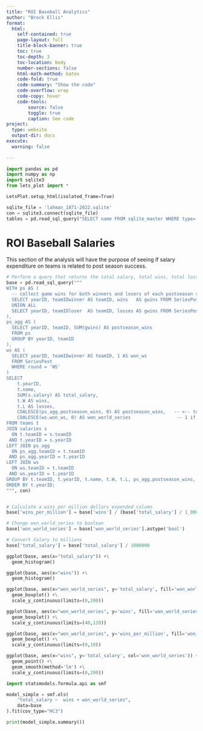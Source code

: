 ```yaml
---
title: "ROI Baseball Analytics"
author: "Brock Ellis"
format:
  html:
    self-contained: true
    page-layout: full
    title-block-banner: true
    toc: true
    toc-depth: 3
    toc-location: body
    number-sections: false
    html-math-method: katex
    code-fold: true
    code-summary: "Show the code"
    code-overflow: wrap
    code-copy: hover
    code-tools:
        source: false
        toggle: true
        caption: See code
project:
  type: website
  output-dir: docs
execute: 
  warning: false
    
---
```


```python
import pandas as pd 
import numpy as np
import sqlite3
from lets_plot import *

LetsPlot.setup_html(isolated_frame=True)
```


```python
sqlite_file = 'lahman_1871-2022.sqlite'
con = sqlite3.connect(sqlite_file)
tables = pd.read_sql_query("SELECT name FROM sqlite_master WHERE type='table';", con)
```

# ROI Baseball Salaries

This section of the analysis will have the purpose of seeing if salary expenditure on teams is related to post season success.

```python
# Perform a query that returns the total salary, total wins, total losses, per year and team
base = pd.read_sql_query("""
WITH ps AS (
  -- collect game wins for both winners and losers of each postseason series
  SELECT yearID, teamIDwinner AS teamID, wins   AS gwins FROM SeriesPost
  UNION ALL
  SELECT yearID, teamIDloser  AS teamID, losses AS gwins FROM SeriesPost
),
ps_agg AS (
  SELECT yearID, teamID, SUM(gwins) AS postseason_wins
  FROM ps
  GROUP BY yearID, teamID
),
ws AS (
  SELECT yearID, teamIDwinner AS teamID, 1 AS won_ws
  FROM SeriesPost
  WHERE round = 'WS'
)
SELECT
    t.yearID,
    t.name,
    SUM(s.salary) AS total_salary,
    t.W AS wins,
    t.L AS losses,
    COALESCE(ps_agg.postseason_wins, 0) AS postseason_wins,   -- <-- total PS wins (all rounds)
    COALESCE(ws.won_ws, 0) AS won_world_series                 -- 1 if WS champ, else 0
FROM teams t
JOIN salaries s
  ON t.teamID = s.teamID
 AND t.yearID = s.yearID
LEFT JOIN ps_agg
  ON ps_agg.teamID = t.teamID
 AND ps_agg.yearID = t.yearID
LEFT JOIN ws
  ON ws.teamID = t.teamID
 AND ws.yearID = t.yearID
GROUP BY t.teamID, t.yearID, t.name, t.W, t.L, ps_agg.postseason_wins, ws.won_ws
ORDER BY t.yearID;
""", con)


# Calculate a wins per million dollars expended column
base['wins_per_million'] = base['wins'] / (base['total_salary'] / 1_000_000)

# Change won_world_series to boolean
base['won_world_series'] = base['won_world_series'].astype('bool')

# Convert Salary to millions
base['total_salary'] = base['total_salary'] / 1000000

```
```python
ggplot(base, aes(x="total_salary")) +\
  geom_histogram()
```

```python
ggplot(base, aes(x="wins")) +\
  geom_histogram()
```

```python
ggplot(base, aes(x="won_world_series", y='total_salary', fill='won_world_series')) +\
  geom_boxplot() +\
  scale_y_continuous(limits=(0,200))
```

```python
ggplot(base, aes(x="won_world_series", y='wins', fill='won_world_series')) +\
  geom_boxplot() +\
  scale_y_continuous(limits=(40,120))
```

```python
ggplot(base, aes(x="won_world_series", y='wins_per_million', fill='won_world_series')) +\
  geom_boxplot() +\
  scale_y_continuous(limits=(0,10))
```

```python
ggplot(base, aes(x="wins", y='total_salary', col='won_world_series')) +\
  geom_point() +\
  geom_smooth(method='lm') +\
  scale_y_continuous(limits=(0,200))
```


```python
import statsmodels.formula.api as smf

model_simple = smf.ols(
    "total_salary ~  wins + won_world_series",
    data=base
).fit(cov_type="HC3")

print(model_simple.summary())

```

